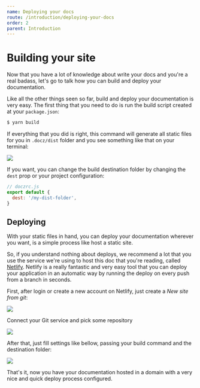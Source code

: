 ```yaml
---
name: Deploying your docs
route: /introduction/deploying-your-docs
order: 2
parent: Introduction
---
```


# Building your site

Now that you have a lot of knowledge about write your docs and you're a real badass, let's go to talk how you can build and deploy your documentation.

Like all the other things seen so far, build and deploy your documentation is very easy. The first thing that you need to do is run the build script created at your `package.json`:

```bash
$ yarn build
```

If everything that you did is right, this command will generate all static files for you in `.docz/dist` folder and you see something like that on your terminal:

![](https://cdn-std.dprcdn.net/files/acc_649651/qIFhkT)

If you want, you can change the build destination folder by changing the `dest` prop or your project configuration:

```js
// doczrc.js
export default {
  dest: '/my-dist-folder',
}
```

## Deploying

With your static files in hand, you can deploy your documentation wherever you want, is a simple process like host a static site.

So, if you understand nothing about deploys, we recommend a lot that you use the service we're using to host this doc that you're reading, called [Netlify](http://netlify.com/). Netlify is a really fantastic and very easy tool that you can deploy your application in an automatic way by running the deploy on every push from a branch in seconds.

First, after login or create a new account on Netlify, just create a _New site from git_:

![](https://cdn-std.dprcdn.net/files/acc_649651/YTCDFn)

Connect your Git service and pick some repository

![](https://cdn-std.dprcdn.net/files/acc_649651/cc2g4u)

After that, just fill settings like bellow, passing your build command and the destination folder:

![](https://cdn-std.dprcdn.net/files/acc_649651/3uvA9J)

That's it, now you have your documentation hosted in a domain with a very nice and quick deploy process configured.

